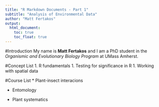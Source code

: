 ```yaml
---
title: "R Markdown Documents - Part 1"
subtitle: "Analysis of Environmental Data"
author: "Matt Fertakos"
output: 
  html_document:
    toc: true
    toc_float: true
---
```

#Introduction
My name is **Matt Fertakos** and I am a PhD student in the *Organismic and Evolutionary Biology Program* at UMass Amherst.

#Concept List
1. R fundamentals
1. Testing for significance in R
1. Working with spatial data

#Course List
* Plant-insect interacions

* Entomology

* Plant systematics



